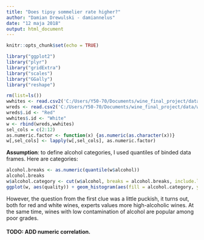 ```yaml
---
title: "Does tipsy sommelier rate higher?"
author: "Damian Drewulski - damiannelus"
date: "12 maja 2018"
output: html_document
---
```


```r
knitr::opts_chunk$set(echo = TRUE)
```

```r
library("ggplot2")
library("plyr")
library("gridExtra")
library("scales")
library("GGally")
library("reshape")

```
```r
rm(list=ls())
wwhites <- read.csv2('C:/Users/Y50-70/Documents/wine_final_project/data/wineQualityWhites.csv', sep = ',')
wreds <- read.csv2('C:/Users/Y50-70/Documents/wine_final_project/data/wineQualityReds.csv', sep = ',')
wreds$.id <- "Red"
wwhites$.id <- "White"
w <- rbind(wreds,wwhites)
sel_cols = c(2:12)
as.numeric.factor <- function(x) {as.numeric(as.character(x))}
w[,sel_cols] <- lapply(w[,sel_cols], as.numeric.factor)
```

**Assumption**: to define alcohol categories, I used quantiles of binded data frames. Here are categories:
```r
alcohol.breaks <- as.numeric(quantile(w$alcohol))
alcohol.breaks
w$alcohol.category <- cut(w$alcohol, breaks = alcohol.breaks, include.lowest = TRUE)
ggplot(w, aes(quality)) + geom_histogram(aes(fill = alcohol.category, y = (..count..)/sum(..count..)), binwidth = 0.5, position = "dodge") + scale_y_continuous(labels = percent) + facet_wrap(~.id, nrow=2)
```

However, the question from the first clue was a little puckish, it turns out, both for red and white wines, experts values more high-alcoholic wines.
At the same time, wines with low contamination of alcohol are popular among poor grades.

#### TODO: ADD numeric correlation.